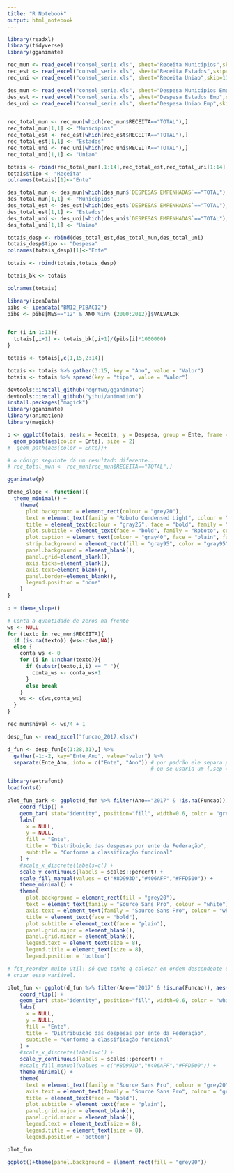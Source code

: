 ```yaml
---
title: "R Notebook"
output: html_notebook
---
```




```r
library(readxl)
library(tidyverse)
library(gganimate)
```

```r
rec_mun <- read_excel("consol_serie.xls", sheet="Receita Municipios",skip=11,trim_ws=FALSE)
rec_est <- read_excel("consol_serie.xls", sheet="Receita Estados",skip=11,trim_ws=FALSE)
rec_uni <- read_excel("consol_serie.xls", sheet="Receita Uniao",skip=11,trim_ws=FALSE)

des_mun <- read_excel("consol_serie.xls", sheet="Despesa Municipios Emp",skip=11,trim_ws=FALSE)
des_est <- read_excel("consol_serie.xls", sheet="Despesa Estados Emp",skip=11,trim_ws=FALSE)
des_uni <- read_excel("consol_serie.xls", sheet="Despesa Uniao Emp",skip=11,trim_ws=FALSE)


rec_total_mun <- rec_mun[which(rec_mun$RECEITA=="TOTAL"),]
rec_total_mun[1,1] <- "Municipios"
rec_total_est <- rec_est[which(rec_est$RECEITA=="TOTAL"),]
rec_total_est[1,1] <- "Estados"
rec_total_uni <- rec_uni[which(rec_uni$RECEITA=="TOTAL"),]
rec_total_uni[1,1] <- "Uniao"

totais <- rbind(rec_total_mun[,1:14],rec_total_est,rec_total_uni[1:14])
totais$tipo <- "Receita"
colnames(totais)[1]<-"Ente"

des_total_mun <- des_mun[which(des_mun$`DESPESAS EMPENHADAS`=="TOTAL"),]
des_total_mun[1,1] <- "Municipios"
des_total_est <- des_est[which(des_est$`DESPESAS EMPENHADAS`=="TOTAL"),]
des_total_est[1,1] <- "Estados"
des_total_uni <- des_uni[which(des_uni$`DESPESAS EMPENHADAS`=="TOTAL"),]
des_total_uni[1,1] <- "Uniao"

totais_desp <- rbind(des_total_est,des_total_mun,des_total_uni)
totais_desp$tipo <- "Despesa"
colnames(totais_desp)[1]<-"Ente"

totais <- rbind(totais,totais_desp)

totais_bk <- totais

colnames(totais)

library(ipeaData)
pibs <- ipeadata("BM12_PIBAC12")
pibs <- pibs[MES=="12" & ANO %in% (2000:2012)]$VALVALOR


for (i in 1:13){
  totais[,i+1] <- totais_bk[,i+1]/(pibs[i]*1000000)
}

totais <- totais[,c(1,15,2:14)]

totais <- totais %>% gather(3:15, key = "Ano", value = "Valor") 
totais <- totais %>% spread(key = "tipo", value = "Valor")

devtools::install_github("dgrtwo/gganimate")
devtools::install_github("yihui/animation") 
install.packages("magick")
library(gganimate)
library(animation)
library(magick)

p <- ggplot(totais, aes(x = Receita, y = Despesa, group = Ente, frame = Ano)) + 
  geom_point(aes(color = Ente), size = 2)
#  geom_path(aes(color = Ente))+

# o código seguinte dá um resultado diferente...
# rec_total_mun <- rec_mun[rec_mun$RECEITA=="TOTAL",]
```

```r
gganimate(p)
```

```r
theme_slope <- function(){
  theme_minimal() +
    theme(
      plot.background = element_rect(colour = "grey20"),
      text = element_text(family = "Roboto Condensed Light", colour = "white"), #Cambria? #"Source Sans Pro"
      title = element_text(colour = "gray25", face = "bold", family = "Roboto", size = 14),
      plot.subtitle = element_text(face = "bold", family = "Roboto", color = "#B90000", size = 12),
      plot.caption = element_text(colour = "gray40", face = "plain", family = "Roboto Condensed", size = 10),
      strip.background = element_rect(fill = "gray95", color = "gray95"),
      panel.background = element_blank(),
      panel.grid=element_blank(),
      axis.ticks=element_blank(),
      axis.text=element_blank(),
      panel.border=element_blank(),
      legend.position = "none"
    )
}

p + theme_slope()
```


```r
# Conta a quantidade de zeros na frente
ws <- NULL
for (texto in rec_mun$RECEITA){
  if (is.na(texto)) {ws<-c(ws,NA)}
  else {
    conta_ws <- 0
    for (i in 1:nchar(texto)){
      if (substr(texto,i,i) == " "){
        conta_ws <- conta_ws+1
      }
      else break
    }
    ws <- c(ws,conta_ws)
  }
}

rec_mun$nivel <- ws/4 + 1

```

```r
desp_fun <- read_excel("funcao_2017.xlsx")

d_fun <- desp_fun[c(1:28,31),] %>%
  gather(-1:-2, key="Ente_Ano", value="valor") %>%
  separate(Ente_Ano, into = c("Ente", "Ano")) # por padrão ele separa por qq caractere não-alfanumérico, 
                                              # ou se usaria um {,sep = "_"}

library(extrafont)
loadfonts()

plot_fun_dark <- ggplot(d_fun %>% filter(Ano=="2017" & !is.na(Funcao)), aes(fill=Ente, y=valor, x=Funcao)) +
    coord_flip() +
    geom_bar( stat="identity", position="fill", width=0.6, color = "grey20", size = 1) +
    labs(
      x = NULL,
      y = NULL,
      fill = "Ente",
      title = "Distribuição das despesas por ente da Federação",
      subtitle = "Conforme a classificação funcional"
    ) +
    #scale_x_discrete(labels=c() +
    scale_y_continuous(labels = scales::percent) +
    scale_fill_manual(values = c("#8D993D","#406AFF","#FFD500")) +
    theme_minimal() +
    theme(
      plot.background = element_rect(fill = "grey20"),
      text = element_text(family = "Source Sans Pro", colour = "white"),
      axis.text = element_text(family = "Source Sans Pro", colour = "white"),
      title = element_text(face = "bold"),
      plot.subtitle = element_text(face = "plain"),
      panel.grid.major = element_blank(), 
      panel.grid.minor = element_blank(),
      legend.text = element_text(size = 8),
      legend.title = element_text(size = 8),
      legend.position = 'bottom')

# fct_reorder muito útil! só que tenho q colocar em ordem descendente de PERCENTUAL, e não de valor. preciso
# criar essa variável.

plot_fun <- ggplot(d_fun %>% filter(Ano=="2017" & !is.na(Funcao)), aes(fill=Ente, y=valor, x=fct_reorder(Funcao,valor,"first"))) +
    coord_flip() +
    geom_bar( stat="identity", position="fill", width=0.6, color = "white", size = 1) +
    labs(
      x = NULL,
      y = NULL,
      fill = "Ente",
      title = "Distribuição das despesas por ente da Federação",
      subtitle = "Conforme a classificação funcional"
    ) +
    #scale_x_discrete(labels=c() +
    scale_y_continuous(labels = scales::percent) +
    #scale_fill_manual(values = c("#8D993D","#406AFF","#FFD500")) +
    theme_minimal() +
    theme(
      text = element_text(family = "Source Sans Pro", colour = "grey20"),
      axis.text = element_text(family = "Source Sans Pro", colour = "grey20"),
      title = element_text(face = "bold"),
      plot.subtitle = element_text(face = "plain"),
      panel.grid.major = element_blank(), 
      panel.grid.minor = element_blank(),
      legend.text = element_text(size = 8),
      legend.title = element_text(size = 8),
      legend.position = 'bottom')

plot_fun

ggplot()+theme(panel.background = element_rect(fill = "grey20"))
```

